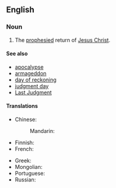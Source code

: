 ==English==
{{wikipedia|Second Coming of Christ}}

===Noun===
{{en-noun|-|head=[[second]] [[coming]]}}

# {{context|Christianity|lang=en}} The [[prophesied]] return of [[Jesus Christ]].

====See also====
* [[apocalypse]]
* [[armageddon]]
* [[day of reckoning]]
* [[judgment day]]
* [[Last Judgment]]

====Translations====
{{trans-top|the return of Jesus Christ}}
* Chinese:
*: Mandarin: {{t-needed|cmn}}
* Finnish: {{t|fi|toinen tuleminen}}
* French: {{t+|fr|retour}}
{{trans-mid}}
* Greek: {{t|el|Δευτέρα Παρουσία}}
* Mongolian: {{t|mn|хоёр дахь ирэлт|sc=Cyrl}}
* Portuguese: {{t|pt|segunda vinda|f}}
* Russian: {{t-needed|ru}}
{{trans-bottom}}